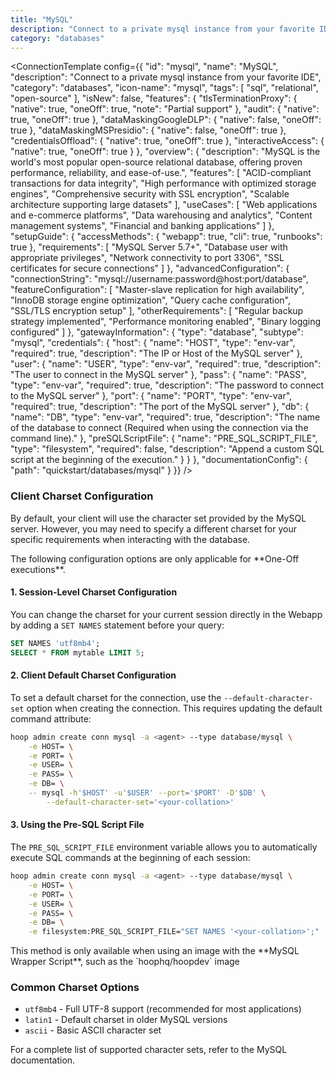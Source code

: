 ```yaml
---
title: "MySQL"
description: "Connect to a private mysql instance from your favorite IDE"
category: "databases"
---
```



<ConnectionTemplate config={{
  "id": "mysql",
  "name": "MySQL",
  "description": "Connect to a private mysql instance from your favorite IDE",
  "category": "databases",
  "icon-name": "mysql",
  "tags": [
    "sql",
    "relational",
    "open-source"
  ],
  "isNew": false,
  "features": {
    "tlsTerminationProxy": {
      "native": true,
      "oneOff": true,
      "note": "Partial support"
    },
    "audit": {
      "native": true,
      "oneOff": true
    },
    "dataMaskingGoogleDLP": {
      "native": false,
      "oneOff": true
    },
    "dataMaskingMSPresidio": {
      "native": false,
      "oneOff": true
    },
    "credentialsOffload": {
      "native": true,
      "oneOff": true
    },
    "interactiveAccess": {
      "native": true,
      "oneOff": true
    }
  },
  "overview": {
    "description": "MySQL is the world's most popular open-source relational database, offering proven performance, reliability, and ease-of-use.",
    "features": [
      "ACID-compliant transactions for data integrity",
      "High performance with optimized storage engines",
      "Comprehensive security with SSL encryption",
      "Scalable architecture supporting large datasets"
    ],
    "useCases": [
      "Web applications and e-commerce platforms",
      "Data warehousing and analytics",
      "Content management systems",
      "Financial and banking applications"
    ]
  },
  "setupGuide": {
    "accessMethods": {
      "webapp": true,
      "cli": true,
      "runbooks": true
    },
    "requirements": [
      "MySQL Server 5.7+",
      "Database user with appropriate privileges",
      "Network connectivity to port 3306",
      "SSL certificates for secure connections"
    ]
  },
  "advancedConfiguration": {
    "connectionString": "mysql://username:password@host:port/database",
    "featureConfiguration": [
      "Master-slave replication for high availability",
      "InnoDB storage engine optimization",
      "Query cache configuration",
      "SSL/TLS encryption setup"
    ],
    "otherRequirements": [
      "Regular backup strategy implemented",
      "Performance monitoring enabled",
      "Binary logging configured"
    ]
  },
  "gatewayInformation": {
    "type": "database",
    "subtype": "mysql",
    "credentials": {
      "host": {
        "name": "HOST",
        "type": "env-var",
        "required": true,
        "description": "The IP or Host of the MySQL server"
      },
      "user": {
        "name": "USER",
        "type": "env-var",
        "required": true,
        "description": "The user to connect in the MySQL server"
      },
      "pass": {
        "name": "PASS",
        "type": "env-var",
        "required": true,
        "description": "The password to connect to the MySQL server"
      },
      "port": {
        "name": "PORT",
        "type": "env-var",
        "required": true,
        "description": "The port of the MySQL server"
      },
      "db": {
        "name": "DB",
        "type": "env-var",
        "required": true,
        "description": "The name of the database to connect (Required when using the connection via the command line)."
      },
      "preSQLScriptFile": {
        "name": "PRE_SQL_SCRIPT_FILE",
        "type": "filesystem",
        "required": false,
        "description": "Append a custom SQL script at the beginning of the execution."
      }
    }
  },
  "documentationConfig": {
    "path": "quickstart/databases/mysql"
  }
}} />
### Client Charset Configuration

By default, your client will use the character set provided by the MySQL server.
However, you may need to specify a different charset for your specific requirements when interacting with the database.

<Note>
    The following configuration options are only applicable for **One-Off executions**.
</Note>

#### 1. Session-Level Charset Configuration

You can change the charset for your current session directly in the Webapp by adding a `SET NAMES` statement before your query:

```sql
SET NAMES 'utf8mb4';
SELECT * FROM mytable LIMIT 5;
```

#### 2. Client Default Charset Configuration

To set a default charset for the connection, use the `--default-character-set` option when creating the connection.
This requires updating the default command attribute:

```sh
hoop admin create conn mysql -a <agent> --type database/mysql \
    -e HOST= \
    -e PORT= \
    -e USER= \
    -e PASS= \
    -e DB= \
    -- mysql -h'$HOST' -u'$USER' --port='$PORT' -D'$DB' \
        --default-character-set='<your-collation>'
```

#### 3. Using the Pre-SQL Script File

The `PRE_SQL_SCRIPT_FILE` environment variable allows you to automatically execute SQL commands at the beginning of each session:

```sh
hoop admin create conn mysql -a <agent> --type database/mysql \
    -e HOST= \
    -e PORT= \
    -e USER= \
    -e PASS= \
    -e DB= \
    -e filesystem:PRE_SQL_SCRIPT_FILE="SET NAMES '<your-collation>';"
```

<Note>
    This method is only available when using an image with the **MySQL Wrapper Script**, such as the `hoophq/hoopdev` image
</Note>

### Common Charset Options

- `utf8mb4` - Full UTF-8 support (recommended for most applications)
- `latin1` - Default charset in older MySQL versions
- `ascii` - Basic ASCII character set

For a complete list of supported character sets, refer to the MySQL documentation.



















